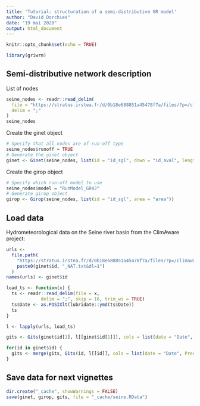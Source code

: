 ```yaml
---
title: 'Tutorial: structuration of a semi-distributive GR model'
author: "David Dorchies"
date: "19 mai 2020"
output: html_document
---
```


```r
knitr::opts_chunk$set(echo = TRUE)
```

```r
library(griwrm)
```


## Semi-distributive network description

List of nodes

```r
seine_nodes <- readr::read_delim(
  file = "https://stratus.irstea.fr/d/0b18e688851a45478f7a/files/?p=/climaware_hydro/griwrm_network.txt&dl=1", 
  delim = ";"
)
seine_nodes
```

Create the ginet object

```r
# Specify that all nodes are of run-off type
seine_nodes$runoff = TRUE
# Generate the ginet object
ginet <- Ginet(seine_nodes, list(id = "id_sgl", down = "id_aval", length = "distance_aval"))
```

Create the girop object

```r
# Specify which run-off model to use
seine_nodes$model = "RunModel_GR4J"
# Generate girop object
girop <- Girop(seine_nodes, list(id = "id_sgl", area = "area"))
```


## Load data

Hydrometeorological data on the Seine river basin from the ClimAware project: 
```r
urls <- 
  file.path(
    "https://stratus.irstea.fr/d/0b18e688851a45478f7a/files/?p=/climaware_hydro/Q_OBS_NAT", 
    paste0(ginet$id, "_NAT.txt&dl=1")
  )
names(urls) <- ginet$id

load_ts <- function(x) {
  ts <- readr::read_delim(file = x, 
             delim = ";", skip = 16, trim_ws = TRUE)
  ts$Date <- as.POSIXlt(lubridate::ymd(ts$Date))
  ts
}

l <- lapply(urls, load_ts)

```

```r
gits <- Gits(ginet$id[1], l[[ginet$id[1]]], cols = list(date = "Date", Precip = "Ptot", PotEvap = "ETP", Qobs = "Qnat"))

for(id in ginet$id) {
  gits <- merge(gits, Gits(id, l[[id]], cols = list(date = "Date", Precip = "Ptot", PotEvap = "ETP", Qobs = "Qnat")))
}
```

## Save data for next vignettes

```r
dir.create("_cache", showWarnings = FALSE)
save(ginet, girop, gits, file = "_cache/seine.RData")
```

